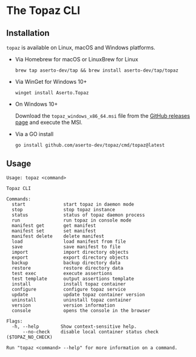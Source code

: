 # The Topaz CLI

## Installation

`topaz` is available on Linux, macOS and Windows platforms.

* Via Homebrew for macOS or LinuxBrew for Linux

   ```shell
  brew tap aserto-dev/tap && brew install aserto-dev/tap/topaz
   ```

* Via WinGet for Windows 10+
   ```shell
  winget install Aserto.Topaz
   ```


* On Windows 10+

  Download the `topaz_windows_x86_64.msi` file from the [GitHub releases page](https://github.com/aserto-dev/topaz/releases) and execute the MSI.

* Via a GO install

  ```shell
  go install github.com/aserto-dev/topaz/cmd/topaz@latest
  ```

## Usage
```
Usage: topaz <command>

Topaz CLI

Commands:
  start              start topaz in daemon mode
  stop               stop topaz instance
  status             status of topaz daemon process
  run                run topaz in console mode
  manifest get       get manifest
  manifest set       set manifest
  manifest delete    delete manifest
  load               load manifest from file
  save               save manifest to file
  import             import directory objects
  export             export directory objects
  backup             backup directory data
  restore            restore directory data
  test exec          execute assertions
  test template      output assertions template
  install            install topaz container
  configure          configure topaz service
  update             update topaz container version
  uninstall          uninstall topaz container
  version            version information
  console            opens the console in the browser

Flags:
  -h, --help        Show context-sensitive help.
      --no-check    disable local container status check ($TOPAZ_NO_CHECK)

Run "topaz <command> --help" for more information on a command.
```
